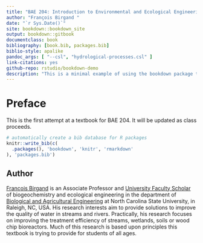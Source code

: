 ```yaml
--- 
title: "BAE 204: Introduction to Environmental and Ecological Engineering"
author: "François Birgand "
date: "`r Sys.Date()`"
site: bookdown::bookdown_site
output: bookdown::gitbook
documentclass: book
bibliography: [book.bib, packages.bib]
biblio-style: apalike
pandoc_args: [ "--csl", "hydrological-processes.csl" ]
link-citations: yes
github-repo: rstudio/bookdown-demo
description: "This is a minimal example of using the bookdown package to write a book. The output format for this example is bookdown::gitbook."
---
```


# Preface {-}

This is the first attempt at a textbook for BAE 204. It will be updated as class proceeds. 

```r
# automatically create a bib database for R packages
knitr::write_bib(c(
  .packages(), 'bookdown', 'knitr', 'rmarkdown'
), 'packages.bib')
```

## Author {-}

[François Birgand](https://francoisbirgand.github.io) is an Associate Professor and [University Faculty Scholar](https://provost.ncsu.edu/strategic-initiatives/university-faculty-scholars/) of biogeochemistry and ecological engineering in the department of [Biological and Agricultural Engineering](https://www.bae.ncsu.edu/) at North Carolina State University, in Raleigh, NC, USA. His research interests aim to provide solutions to improve the quality of water in streams and rivers. Practically, his research focuses on improving the treatment efficiency of streams, wetlands, soils or wood chip bioreactors. Much of this research is based upon principles this textbook is trying to provide for students of all ages.
